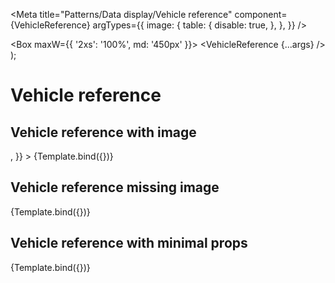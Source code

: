 


<Meta
  title="Patterns/Data display/Vehicle reference"
  component={VehicleReference}
  argTypes={{
    image: {
      table: {
        disable: true,
      },
    },
  }}
/>

  <Box maxW={{ '2xs': '100%', md: '450px' }}>
    <VehicleReference {...args} />
  </Box>
);

# Vehicle reference

## Vehicle reference with image

<Canvas>
  <Story
    name="Vehicle reference with image"
    args={{
      vehicleTitle: 'AUDI A5 Sportback 3.0 TDI quattro S-tronic (Limousine)',
      price: `CHF 23'900.–`,
      sellerName: `Auto-Center Grenchen AG 2540 Grenchen (SO)`,
      sellerAddress: `2540 Grenchen (SO)`,
      image: <img src="/dummyImage.jpeg" />,
    }}
  >
    {Template.bind({})}
  </Story>
</Canvas>

<ArgsTable story="Vehicle reference with image" />

## Vehicle reference missing image

<Canvas>
  <Story
    name="Vehicle reference missing image"
    args={{
      vehicleTitle: 'AUDI A5 Sportback 3.0 TDI quattro S-tronic (Limousine)',
      price: `CHF 23'900.–`,
      sellerName: `Auto-Center Grenchen AG 2540 Grenchen (SO)`,
      sellerAddress: `2540 Grenchen (SO)`,
    }}
  >
    {Template.bind({})}
  </Story>
</Canvas>

<ArgsTable story="Vehicle reference missing image" />

## Vehicle reference with minimal props

<Canvas>
  <Story
    name="Vehicle reference with minimal props"
    args={{
      vehicleTitle: 'AUDI',
    }}
  >
    {Template.bind({})}
  </Story>
</Canvas>

<ArgsTable story="Vehicle reference with minimal props" />
